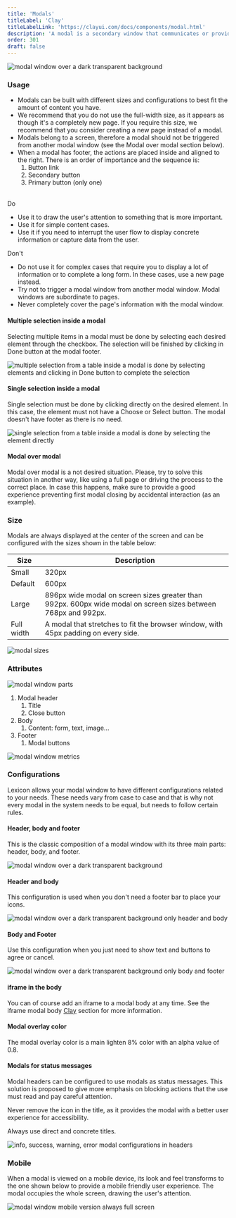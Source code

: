 ```yaml
---
title: 'Modals'
titleLabel: 'Clay'
titleLabelLink: 'https://clayui.com/docs/components/modal.html'
description: 'A modal is a secondary window that communicates or provides an action inside the same process.'
order: 301
draft: false
---
```



![modal window over a dark transparent background](/images/lexicon/Modal.jpg)

### Usage

-   Modals can be built with different sizes and configurations to best fit the amount of content you have.
-   We recommend that you do not use the full-width size, as it appears as though it's a completely new page. If you require this size, we recommend that you consider creating a new page instead of a modal.
-   Modals belong to a screen, therefore a modal should not be triggered from another modal window (see the Modal over modal section below).
-	When a modal has footer, the actions are placed inside and aligned to the right. There is an order of importance and the sequence is:    
	1. Button link
    2. Secondary button
    3. Primary button (only one)    <br/>
    <br />

<Grid templateColumns="1fr 1fr" autoRows="auto" gap="2rem">
	<Grid.Item>
		<p class="do-table">Do</p>
		<ul>
			<li>
				Use it to draw the user's attention to something that is more important.
			</li>
			<li>Use it for simple content cases.</li>
			<li>
				Use it if you need to interrupt the user flow to display concrete
				information or capture data from the user.
			</li>
		</ul>
	</Grid.Item>
	<Grid.Item>
		<p class="dont-table">Don't</p>
		<ul>
			<li>
				Do not use it for complex cases that require you to display a lot of
				information or to complete a long form. In these cases, use a new page
				instead.
			</li>
			<li>
				Try not to trigger a modal window from another modal window. Modal windows
				are subordinate to pages.
			</li>
			<li>Never completely cover the page's information with the modal window.</li>
		</ul>
	</Grid.Item>
</Grid>

#### Multiple selection inside a modal

Selecting multiple items in a modal must be done by selecting each desired element through the checkbox. The selection will be finished by clicking in Done button at the modal footer.

![multiple selection from a table inside a modal is done by selecting elements and clicking in Done button to complete the selection](/images/lexicon/Modal-selection-multiple.jpg)

#### Single selection inside a modal

Single selection must be done by clicking directly on the desired element. In this case, the element must not have a Choose or Select button. The modal doesn't have footer as there is no need.

![single selection from a table inside a modal is done by selecting the element directly](/images/lexicon/Modal-selection-single.jpg)

#### Modal over modal

Modal over modal is a not desired situation. Please, try to solve this situation in another way, like using a full page or driving the process to the correct place. In case this happens, make sure to provide a good experience preventing first modal closing by accidental interaction (as an example).

### Size

Modals are always displayed at the center of the screen and can be configured with the sizes shown in the table below:

| Size       | Description                                                                                                    |
| ---------- | -------------------------------------------------------------------------------------------------------------- |
| Small      | 320px                                                                                                          |
| Default    | 600px                                                                                                          |
| Large      | 896px wide modal on screen sizes greater than 992px. 600px wide modal on screen sizes between 768px and 992px. |
| Full width | A modal that stretches to fit the browser window, with 45px padding on every side.                             |

![modal sizes](/images/lexicon/ModalSize.jpg)

### Attributes

![modal window parts](/images/lexicon/ModalParts.jpg)

1. Modal header
    1. Title
    2. Close button
2. Body
    1. Content: form, text, image...
3. Footer
    1. Modal buttons

![modal window metrics](/images/lexicon/ModalMetrics.jpg)

### Configurations

Lexicon allows your modal window to have different configurations related to your needs. These needs vary from case to case and that is why not every modal in the system needs to be equal, but needs to follow certain rules.

#### Header, body and footer

This is the classic composition of a modal window with its three main parts: header, body, and footer.

![modal window over a dark transparent background](/images/lexicon/Modal.jpg)

#### Header and body

This configuration is used when you don't need a footer bar to place your icons.

![modal window over a dark transparent background only header and body](/images/lexicon/ModalFooterless.jpg)

#### Body and Footer

Use this configuration when you just need to show text and buttons to agree or cancel.

![modal window over a dark transparent background only body and footer](/images/lexicon/ModalBodyFooter.jpg)

#### iframe in the body

You can of course add an iframe to a modal body at any time. See the iframe modal body [Clay](https://clayui.com/docs/components/modals.html) section for more information.

#### Modal overlay color

The modal overlay color is a main lighten 8% color with an alpha value of 0.8.

#### Modals for status messages

Modal headers can be configured to use modals as status messages. This solution is proposed to give more emphasis on blocking actions that the use must read and pay careful attention.

Never remove the icon in the title, as it provides the modal with a better user experience for accessibility.

Always use direct and concrete titles.

![info, success, warning, error modal configurations in headers](/images/lexicon/ModalStatus.jpg)

### Mobile

When a modal is viewed on a mobile device, its look and feel transforms to the one shown below to provide a mobile friendly user experience. The modal occupies the whole screen, drawing the user's attention.

![modal window mobile version always full screen](/images/lexicon/ModalMobile.jpg)

